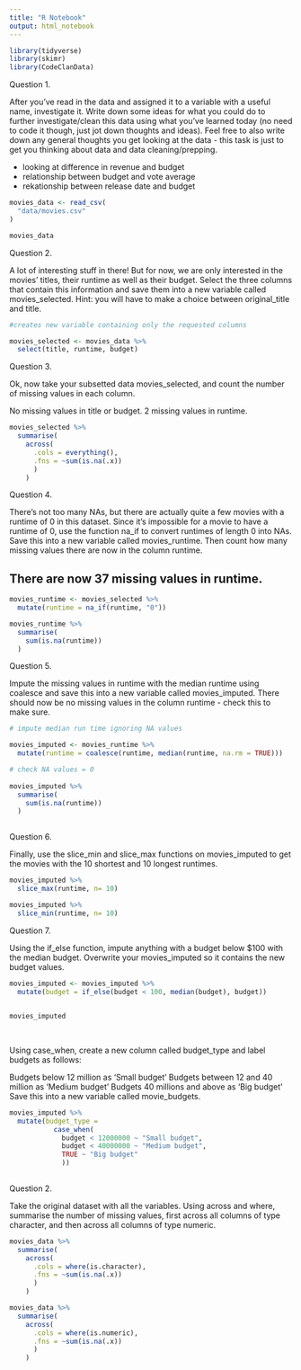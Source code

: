 ```yaml
---
title: "R Notebook"
output: html_notebook
---
```





```r
library(tidyverse)
library(skimr)
library(CodeClanData)
```







Question 1.

After you’ve read in the data and assigned it to a variable with a useful name, investigate it. Write down some ideas for what you could do to further investigate/clean this data using what you’ve learned today (no need to code it though, just jot down thoughts and ideas). Feel free to also write down any general thoughts you get looking at the data - this task is just to get you thinking about data and data cleaning/prepping.

- looking at difference in revenue and budget 
- relationship between budget and vote average 
- rekationship between release date and budget


```r
movies_data <- read_csv(
  "data/movies.csv"
)

movies_data
```



Question 2.

A lot of interesting stuff in there! But for now, we are only interested in the movies’ titles, their runtime as well as their budget. Select the three columns that contain this information and save them into a new variable called movies_selected. Hint: you will have to make a choice between original_title and title.

```r
#creates new variable containing only the requested columns 

movies_selected <- movies_data %>% 
  select(title, runtime, budget)
```



Question 3.

Ok, now take your subsetted data movies_selected, and count the number of missing values in each column.

No missing values in title or budget.
2 missing values in runtime.

```r

movies_selected %>% 
  summarise(
    across(
      .cols = everything(),
      .fns = ~sum(is.na(.x))
      )    
    )


```




Question 4.

There’s not too many NAs, but there are actually quite a few movies with a runtime of 0 in this dataset. Since it’s impossible for a movie to have a runtime of 0, use the function na_if to convert runtimes of length 0 into NAs. Save this into a new variable called movies_runtime. Then count how many missing values there are now in the column runtime.

## There are now 37 missing values in runtime. 


```r

movies_runtime <- movies_selected %>% 
  mutate(runtime = na_if(runtime, "0"))

movies_runtime %>% 
  summarise(
    sum(is.na(runtime))
  )


```



Question 5.

Impute the missing values in runtime with the median runtime using coalesce and save this into a new variable called movies_imputed. There should now be no missing values in the column runtime - check this to make sure.


```r
# impute median run time ignoring NA values

movies_imputed <- movies_runtime %>% 
  mutate(runtime = coalesce(runtime, median(runtime, na.rm = TRUE)))  

# check NA values = 0
  
movies_imputed %>% 
  summarise(
    sum(is.na(runtime))
  )
         


```




Question 6.

Finally, use the slice_min and slice_max functions on movies_imputed to get the movies with the 10 shortest and 10 longest runtimes.


```r

movies_imputed %>% 
  slice_max(runtime, n= 10)

movies_imputed %>% 
  slice_min(runtime, n= 10)

```






Question 7.

Using the if_else function, impute anything with a budget below $100 with the median budget. Overwrite your movies_imputed so it contains the new budget values.


```r


movies_imputed <- movies_imputed %>% 
  mutate(budget = if_else(budget < 100, median(budget), budget))
   

movies_imputed
  
  
```



Using case_when, create a new column called budget_type and label budgets as follows:

Budgets below 12 million as ‘Small budget’
Budgets between 12 and 40 million as ‘Medium budget’
Budgets 40 millions and above as ‘Big budget’
Save this into a new variable called movie_budgets.


```r

movies_imputed %>% 
  mutate(budget_type =
           case_when(
             budget < 12000000 ~ "Small budget",
             budget < 40000000 ~ "Medium budget",
             TRUE ~ "Big budget"
             )) 
  


```



Question 2.

Take the original dataset with all the variables. Using across and where, summarise the number of missing values, first across all columns of type character, and then across all columns of type numeric.


```r
movies_data %>% 
  summarise(
    across(
      .cols = where(is.character),
      .fns = ~sum(is.na(.x))
      )    
    )

movies_data %>% 
  summarise(
    across(
      .cols = where(is.numeric),
      .fns = ~sum(is.na(.x))
      )    
    )


```

